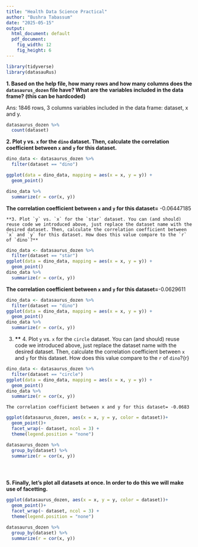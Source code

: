 ```yaml
---
title: "Health Data Science Practical"
author: "Bushra Tabassum"
date: "2025-05-15"
output:
  html_document: default
  pdf_document: 
    fig_width: 12
    fig_height: 6
---
```


```r
library(tidyverse) 
library(datasauRus)
```

**1. Based on the help file, how many rows and how many columns does the `datasaurus_dozen` file have? What are the variables included in the data frame? (this can be hardcoded)**

Ans: 1846 rows, 3 columns variables included in the data frame: dataset, x and y.

```r
datasaurus_dozen %>%
  count(dataset)
```

**2. Plot `y` vs. `x` for the `dino` dataset. Then, calculate the correlation coefficient between `x` and `y` for this dataset.**

```r
dino_data <- datasaurus_dozen %>%
  filter(dataset == "dino")
```

```r
ggplot(data = dino_data, mapping = aes(x = x, y = y)) +
  geom_point()

```

```r
dino_data %>%
  summarize(r = cor(x, y))
```

**The correlation coefficient between `x` and `y` for this dataset=** -0.06447185

```         
**3. Plot `y` vs. `x` for the `star` dataset. You can (and should) reuse code we introduced above, just replace the dataset name with the desired dataset. Then, calculate the correlation coefficient between `x` and `y` for this dataset. How does this value compare to the `r` of `dino`?**
```

```r
dino_data <- datasaurus_dozen %>%
  filter(dataset == "star")
ggplot(data = dino_data, mapping = aes(x = x, y = y)) +
  geom_point()
dino_data %>%
  summarize(r = cor(x, y))
```

**The correlation coefficient between `x` and `y` for this dataset=**-0.0629611

```r
dino_data <- datasaurus_dozen %>%
  filter(dataset == "dino")
ggplot(data = dino_data, mapping = aes(x = x, y = y)) +
  geom_point()
dino_data %>%
  summarize(r = cor(x, y))
```

3.  **\*\*** 4. Plot `y` vs. `x` for the `circle` dataset. You can (and should) reuse code we introduced above, just replace the dataset name with the desired dataset. Then, calculate the correlation coefficient between `x` and `y` for this dataset. How does this value compare to the `r` of `dino`?{r}

```r
dino_data <- datasaurus_dozen %>%
  filter(dataset == "circle")
ggplot(data = dino_data, mapping = aes(x = x, y = y)) +
  geom_point()
dino_data %>%
  summarize(r = cor(x, y))
```

```         
The correlation coefficient between x and y for this dataset= -0.0683
```

```r
ggplot(datasaurus_dozen, aes(x = x, y = y, color = dataset))+
  geom_point()+
  facet_wrap(~ dataset, ncol = 3) +
  theme(legend.position = "none")

datasaurus_dozen %>%
  group_by(dataset) %>%
  summarize(r = cor(x, y))
```

```         
```

```         
```

```         
```

**5. Finally, let’s plot all datasets at once. In order to do this we will make use of facetting.**

```r
ggplot(datasaurus_dozen, aes(x = x, y = y, color = dataset))+
  geom_point()+
  facet_wrap(~ dataset, ncol = 3) +
  theme(legend.position = "none")
```

```r
datasaurus_dozen %>%
  group_by(dataset) %>%
  summarize(r = cor(x, y))
```
